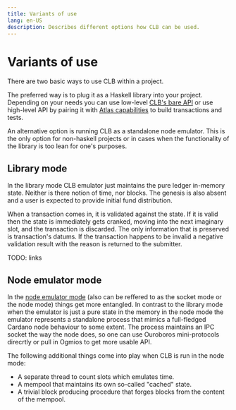 ```yaml
---
title: Variants of use
lang: en-US
description: Describes different options how CLB can be used.
---
```


# Variants of use

There are two basic ways to use CLB within a project.

The preferred way is to plug it as a Haskell library into your project.
Depending on your needs you can use low-level [CLB's bare API](/use/lib)
or use high-level API by pairing it with [Atlas capabilities](/use/atlas)
to build transactions and tests.

An alternative option is running CLB as a standalone node emulator.
This is the only option for non-haskell projects or in cases when
the functionality of the library is too lean for one's purposes.

## Library mode

In the library mode CLB emulator just maintains the pure ledger in-memory state.
Neither is there notion of time, nor blocks.
The genesis is also absent and a user is expected
to provide initial fund distribution.

When a transaction comes in, it is validated against the state.
If it is valid then the state is immediately gets cranked,
moving into the next imaginary slot,
and the transaction is discarded.
The only information that is preserved is transaction's datums.
If the transaction happens to be invalid
a negative validation result with the reason is returned to the submitter.

TODO: links

## Node emulator mode

In the [node emulator mode](/use/node)
(also can be reffered to as the socket mode or the node mode)
things get more entangled.
In contrast to the library mode when the emulator is just a pure state in the memory
in the node mode the emulator represents a standalone process
that mimics a full-fledged Cardano node behaviour to some extent.
The process maintains an IPC socket the way the node does,
so one can use Ouroboros mini-protocols direcrtly
or pull in Ogmios to get more usable API.

The following additional things come into play when CLB is run in the node mode:
* A separate thread to count slots which emulates time.
* A mempool that maintains its own so-called "cached" state.
* A trivial block producing procedure that forges blocks
from the content of the mempool.


